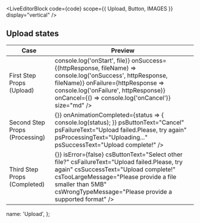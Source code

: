 
<LiveEditorBlock code={code} scope={{ Upload, Button, IMAGES }} display="vertical" />
<GeneratePropsTable componentName="Upload" />

## Upload states

<div className="scroll-table">
  <table className="docs-table table">
    <thead>
      <tr>
        <th>Case</th>
        <th>Preview</th>
      </tr>
    </thead>
    <tbody>
      <tr>
        <td>First Step Props (Upload)</td>
        <td>
          <div>
            <Upload
              usAccept="image/*"
              usButtonText="Or Select File"
              usDisabled={false}
              usDropMessage="Drop file to start upload"
              usLabel=""
              usPlaceholder="Drag and drop a file less than 5MB"
              httpOptions={{
                url: 'https://httpbin.org/post'
              }}
              onStart={file => console.log('onStart', file)}
              onSuccess={(httpResponse, fileName) => console.log('onSuccess', httpResponse, fileName)}
              onFailure={httpResponse => console.log('onFailure', httpResponse)}
              onCancel={() => console.log('onCancel')}
              size="md"
            />
          </div>
        </td>
      </tr>
      <tr>
        <td>Second Step Props (Processing)</td>
        <td>
          <div className="droppable tw-droppable-md droppable-md droppable-processing">
            <ProcessingStep
              isError={false}
              isComplete={false}
              isProcessing
              isSuccess={false}
              onClear={() => {}}
              onAnimationCompleted={status => {
                console.log(status);
              }}
              psButtonText="Cancel"
              psFailureText="Upload failed.Please, try again"
              psProcessingText="Uploading..."
              psSuccessText="Upload complete!"
            />
          </div>
        </td>
      </tr>
      <tr>
        <td>Third Step Props (Completed)</td>
        <td>
          <div className="droppable tw-droppable-md droppable-md droppable-complete">
            <CompleteStep
              isComplete
              isImage
              fileName="image-name.jpg"
              uploadedImage={IMAGES[1].value}
              onClear={() => {}}
              isError={false}
              csButtonText="Select other file?"
              csFailureText="Upload failed.Please, try again"
              csSuccessText="Upload complete!"
              csTooLargeMessage="Please provide a file smaller than 5MB"
              csWrongTypeMessage="Please provide a supported format"
            />
          </div>
        </td>
      </tr>
    </tbody>
  </table>
</div>

  name: 'Upload',
};

